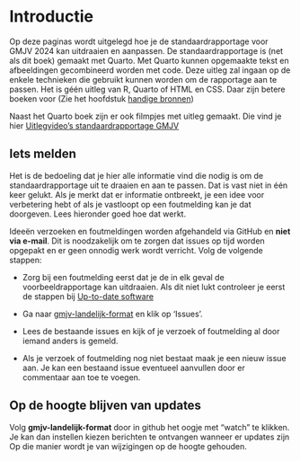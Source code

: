 # Introductie

Op deze paginas wordt uitgelegd hoe je de standaardrapportage voor GMJV 2024 kan uitdraaien en aanpassen. De standaardrapportage is (net als dit boek) gemaakt met Quarto. Met Quarto kunnen opgemaakte tekst en afbeeldingen gecombineerd worden met code. Deze uitleg zal ingaan op de enkele technieken die gebruikt kunnen worden om de rapportage aan te passen. Het is géén uitleg van R, Quarto of HTML en CSS. Daar zijn betere boeken voor (Zie het hoofdstuk [handige bronnen](handige-bronnen.qmd))

Naast het Quarto boek zijn er ook filmpjes met uitleg gemaakt. Die vind je hier [Uitlegvideo's standaardrapportage GMJV](https://youtu.be/o-holF6ntbU?si=CKG8NVE2Uo-zD7eB)


## Iets melden

Het is de bedoeling dat je hier alle informatie vind die nodig is om de standaardrapportage uit te draaien en aan te passen.
Dat is vast niet in één keer gelukt. Als je merkt dat er informatie ontbreekt, je een idee voor verbetering hebt of als je vastloopt op een foutmelding kan je dat doorgeven. Lees hieronder goed hoe dat werkt.

::: {.callout-important title="Verzoeken en problemen melden"}

Ideeën verzoeken en foutmeldingen worden afgehandeld via GitHub en **niet via e-mail**. Dit is noodzakelijk om te zorgen dat issues op tijd worden opgepakt en er geen onnodig werk wordt verricht. Volg de volgende stappen:

-   Zorg bij een foutmelding eerst dat je de in elk geval de voorbeeldrapportage kan uitdraaien. Als dit niet lukt controleer je eerst de stappen bij [Up-to-date software](beginnen.qmd#up-to-date-software)

-   Ga naar [gmjv-landelijk-format](https://github.com/ggdatascience/gmjv-landelijk-format) en klik op 'Issues'.

-   Lees de bestaande issues en kijk of je verzoek of foutmelding al door iemand anders is gemeld.

-   Als je verzoek of foutmelding nog niet bestaat maak je een nieuw issue aan. Je kan een  bestaand issue eventueel aanvullen door er commentaar aan toe te voegen.

:::


## Op de hoogte blijven van updates

Volg **gmjv-landelijk-format** door in github het oogje met "watch" te  klikken. Je kan dan instellen kiezen berichten te ontvangen wanneer er updates zijn Op die manier wordt je van wijzigingen op de hoogte gehouden.